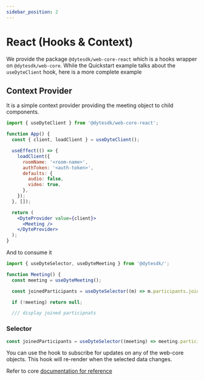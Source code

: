 ```yaml
---
sidebar_position: 2
---
```


# React (Hooks & Context)

We provide the package `@dytesdk/web-core-react` which is a hooks wrapper on `@dytesdk/web-core`.
While the Quickstart example talks about the `useDyteClient` hook, here is a more complete example

## Context Provider

It is a simple context provider providing the meeting object to child components.

```jsx
import { useDyteClient } from '@dytesdk/web-core-react';

function App() {
  const { client, loadClient } = useDyteClient();

  useEffect(() => {
    loadClient({
      roomName: '<room-name>',
      authToken: '<auth-token>',
      defaults: {
        audio: false,
        video: true,
      },
    });
  }, []);

  return (
    <DyteProvider value={client}>
      <Meeting />
    </DyteProvider>
  );
}
```

And to consume it

```jsx
import { useDyteSelector, useDyteMeeting } from '@dytesdk/';

function Meeting() {
  const meeting = useDyteMeeting();

  const joinedParticipants = useDyteSelector((m) => m.participants.joined);

  if (!meeting) return null;

  /// display joined participnats

```

### Selector

```jsx
const joinedParticipants = useDyteSelector((meeting) => meeting.participants.joined);
```

You can use the hook to subscribe for updates on any of the web-core objects.
This hook will re-render when the selected data changes.

Refer to core [documentation for reference](../../web-core/Reference/DyteClient)
